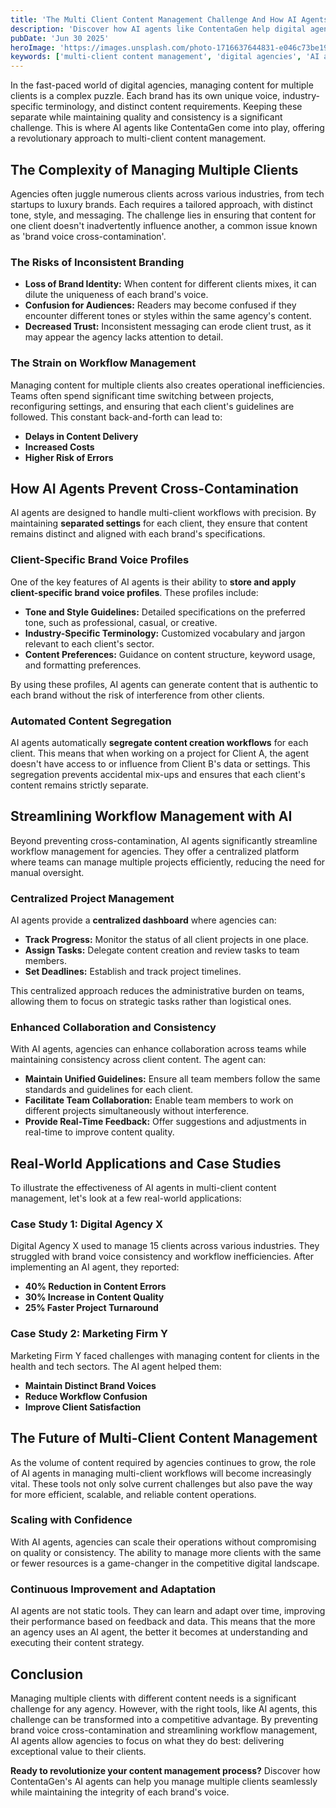 ```yaml
---
title: 'The Multi Client Content Management Challenge And How AI Agents Solve It'
description: 'Discover how AI agents like ContentaGen help digital agencies overcome the challenges of managing content for multiple clients, ensuring brand voice consistency, workflow efficiency, and scalable operations.'
pubDate: 'Jun 30 2025'
heroImage: 'https://images.unsplash.com/photo-1716637644831-e046c73be197?q=80&w=687&auto=format&fit=crop&ixlib=rb-4.1.0&ixid=M3wxMjA3fDB8MHxwaG90by1wYWdlfHx8fGVufDB8fHx8fA%3D%3D'
keywords: ['multi-client content management', 'digital agencies', 'AI agents', 'brand voice consistency', 'workflow management', 'content creation', 'client management', 'marketing automation', 'brand cross-contamination', 'content strategy', 'ContentaGen', 'agency operations', 'content workflow', 'brand identity', 'scalable content']
---
```


In the fast-paced world of digital agencies, managing content for multiple clients is a complex puzzle. Each brand has its own unique voice, industry-specific terminology, and distinct content requirements. Keeping these separate while maintaining quality and consistency is a significant challenge. This is where AI agents like ContentaGen come into play, offering a revolutionary approach to multi-client content management.

## The Complexity of Managing Multiple Clients

Agencies often juggle numerous clients across various industries, from tech startups to luxury brands. Each requires a tailored approach, with distinct tone, style, and messaging. The challenge lies in ensuring that content for one client doesn't inadvertently influence another, a common issue known as 'brand voice cross-contamination'.

### The Risks of Inconsistent Branding

- **Loss of Brand Identity:** When content for different clients mixes, it can dilute the uniqueness of each brand's voice.
- **Confusion for Audiences:** Readers may become confused if they encounter different tones or styles within the same agency's content.
- **Decreased Trust:** Inconsistent messaging can erode client trust, as it may appear the agency lacks attention to detail.

### The Strain on Workflow Management

Managing content for multiple clients also creates operational inefficiencies. Teams often spend significant time switching between projects, reconfiguring settings, and ensuring that each client's guidelines are followed. This constant back-and-forth can lead to:

- **Delays in Content Delivery**
- **Increased Costs**
- **Higher Risk of Errors**

## How AI Agents Prevent Cross-Contamination

AI agents are designed to handle multi-client workflows with precision. By maintaining **separated settings** for each client, they ensure that content remains distinct and aligned with each brand's specifications.

### Client-Specific Brand Voice Profiles

One of the key features of AI agents is their ability to **store and apply client-specific brand voice profiles**. These profiles include:

- **Tone and Style Guidelines:** Detailed specifications on the preferred tone, such as professional, casual, or creative.
- **Industry-Specific Terminology:** Customized vocabulary and jargon relevant to each client's sector.
- **Content Preferences:** Guidance on content structure, keyword usage, and formatting preferences.

By using these profiles, AI agents can generate content that is authentic to each brand without the risk of interference from other clients.

### Automated Content Segregation

AI agents automatically **segregate content creation workflows** for each client. This means that when working on a project for Client A, the agent doesn't have access to or influence from Client B's data or settings. This segregation prevents accidental mix-ups and ensures that each client's content remains strictly separate.

## Streamlining Workflow Management with AI

Beyond preventing cross-contamination, AI agents significantly streamline workflow management for agencies. They offer a centralized platform where teams can manage multiple projects efficiently, reducing the need for manual oversight.

### Centralized Project Management

AI agents provide a **centralized dashboard** where agencies can:

- **Track Progress:** Monitor the status of all client projects in one place.
- **Assign Tasks:** Delegate content creation and review tasks to team members.
- **Set Deadlines:** Establish and track project timelines.

This centralized approach reduces the administrative burden on teams, allowing them to focus on strategic tasks rather than logistical ones.

### Enhanced Collaboration and Consistency

With AI agents, agencies can enhance collaboration across teams while maintaining consistency across client content. The agent can:

- **Maintain Unified Guidelines:** Ensure all team members follow the same standards and guidelines for each client.
- **Facilitate Team Collaboration:** Enable team members to work on different projects simultaneously without interference.
- **Provide Real-Time Feedback:** Offer suggestions and adjustments in real-time to improve content quality.

## Real-World Applications and Case Studies

To illustrate the effectiveness of AI agents in multi-client content management, let's look at a few real-world applications:

### Case Study 1: Digital Agency X

Digital Agency X used to manage 15 clients across various industries. They struggled with brand voice consistency and workflow inefficiencies. After implementing an AI agent, they reported:

- **40% Reduction in Content Errors**
- **30% Increase in Content Quality**
- **25% Faster Project Turnaround**

### Case Study 2: Marketing Firm Y

Marketing Firm Y faced challenges with managing content for clients in the health and tech sectors. The AI agent helped them:

- **Maintain Distinct Brand Voices**
- **Reduce Workflow Confusion**
- **Improve Client Satisfaction**

## The Future of Multi-Client Content Management

As the volume of content required by agencies continues to grow, the role of AI agents in managing multi-client workflows will become increasingly vital. These tools not only solve current challenges but also pave the way for more efficient, scalable, and reliable content operations.

### Scaling with Confidence

With AI agents, agencies can scale their operations without compromising on quality or consistency. The ability to manage more clients with the same or fewer resources is a game-changer in the competitive digital landscape.

### Continuous Improvement and Adaptation

AI agents are not static tools. They can learn and adapt over time, improving their performance based on feedback and data. This means that the more an agency uses an AI agent, the better it becomes at understanding and executing their content strategy.

## Conclusion

Managing multiple clients with different content needs is a significant challenge for any agency. However, with the right tools, like AI agents, this challenge can be transformed into a competitive advantage. By preventing brand voice cross-contamination and streamlining workflow management, AI agents allow agencies to focus on what they do best: delivering exceptional value to their clients.

**Ready to revolutionize your content management process?** Discover how ContentaGen's AI agents can help you manage multiple clients seamlessly while maintaining the integrity of each brand's voice.